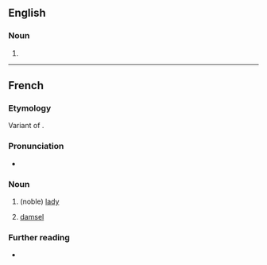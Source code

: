 ==English==

===Noun===
{{en-noun}}

# {{obsolete spelling of|damsel|lang=en}}

----

==French==

===Etymology===
Variant of {{m|fr|demoiselle}}.

===Pronunciation===
* {{fr-IPA}}

===Noun===
{{fr-noun|f}}

# {{lb|fr|archaic}} (noble) [[lady]]
# {{lb|fr|historical}} [[damsel]]

===Further reading===
* {{R:TLFi}}